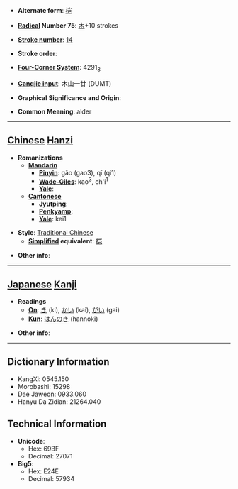 * '''Alternate form''': [[桤]]

* '''[[Wiktionary:Chinese radical index| Radical]] Number 75''': [[Wiktionary:Chinese radical index 木|木]]+10 strokes

* '''[[Wiktionary:Chinese total strokes index|Stroke number]]''': [[Wiktionary:Chinese total strokes index 14|14]]

* '''Stroke order''': 

* '''[[Wiktionary:Chinese four corner index|Four-Corner System]]''': 4291<sub>8</sub>

* '''[[Wiktionary:Chinese Cangjie index|Cangjie input]]''': 木山一廿 (DUMT)

* '''Graphical Significance and Origin''': 

* '''Common Meaning''': alder

----

== [[Chinese]] [[Hanzi]] ==

* '''Romanizations'''
** '''[[Mandarin]]'''
*** '''[[Pinyin]]''': gǎo (gao3), qī (qi1)
*** '''[[Wade-Giles]]''': kao<sup>3</sup>, ch'i<sup>1</sup>
*** '''[[Yale]]''': 
** '''[[Cantonese]]'''
*** '''[[Jyutping]]''':
*** '''[[Penkyamp]]''': 
*** '''[[Yale]]''': kei1

* '''Style''': [[Traditional Chinese]] 
** '''[[Simplified Chinese|Simplified]] equivalent''': [[桤]]

* '''Other info''': 

----

== [[Japanese]] [[Kanji]] ==

* '''Readings'''
** '''[[On]]''': [[き]] (ki), [[かい]] (kai), [[がい]] (gai)
** '''[[Kun]]''': [[はんのき]] (hannoki)

* '''Other info''':  

----

== Dictionary Information ==

* KangXi: 0545.150
* Morobashi: 15298
* Dae Jaweon: 0933.060
* Hanyu Da Zidian: 21264.040

== Technical Information ==

* '''Unicode''':
** Hex: 69BF
** Decimal: 27071
* '''Big5''':
** Hex: E24E
** Decimal: 57934